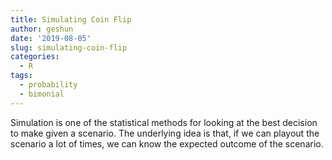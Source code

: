 ```yaml
---
title: Simulating Coin Flip
author: geshun
date: '2019-08-05'
slug: simulating-coin-flip
categories:
  - R
tags:
  - probability
  - bimonial
---
```


Simulation is one of the statistical methods for looking at the best decision to make given a scenario. The underlying idea is that, if we can playout the scenario a lot of times, we can know the expected outcome of the scenario.